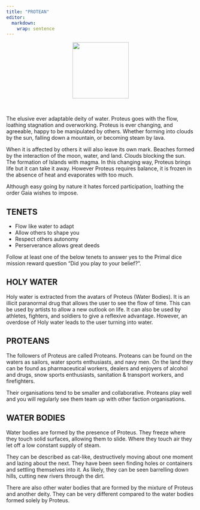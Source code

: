 ```yaml
---
title: "PROTEAN"
editor: 
  markdown: 
    wrap: sentence
---
```


<center>
![](images/Proteus.png){style="width:150px"}
</center>

<br>

The elusive ever adaptable deity of water. Proteus goes with the flow, loathing stagnation and overworking. Proteus is ever changing, and agreeable, happy to be manipulated by others. Whether forming into clouds by the sun, falling down a mountain, or becoming steam by lava.

When it is affected by others it will also leave its own mark. Beaches formed by the interaction of the moon, water, and land. Clouds blocking the sun. The formation of Islands with magma. In this changing way, Proteus brings life but it can take it away. However Proteus requires balance, it is frozen in the absence of heat and evaporates with too much.

Although easy going by nature it hates forced participation, loathing the order Gaia wishes to impose.

## TENETS

- Flow like water to adapt
- Allow others to shape you
- Respect others autonomy
- Perserverance allows great deeds

Follow at least one of the below tenets to answer yes to the Primal dice mission reward question "Did you play to your belief?".

## HOLY WATER

Holy water is extracted from the avatars of Proteus (Water Bodies). It is an illicit paranormal drug that allows the user to see the flow of time. This can be used by artists to allow a new outlook on life. It can also be used by athletes, fighters, and soldiers to give a reflexive advantage. However, an overdose of Holy water leads to the user turning into water.

## PROTEANS

The followers of Proteus are called Proteans. Proteans can be found on the waters as sailors, water sports enthusiasts, and navy men. On the land they can be found as pharmaceutical workers, dealers and enjoyers of alcohol and drugs, snow sports enthusiasts, sanitation & transport workers, and firefighters.

Their organisations tend to be smaller and collaborative. Proteans play well and you will regularly see them team up with other faction organisations.

## WATER BODIES

Water bodies are formed by the presence of Proteus. They freeze where they touch solid surfaces, allowing them to slide. Where they touch air they let off a low constant supply of steam.

They can be described as cat-like, destructively moving about one moment and lazing about the next. They have been seen finding holes or containers and settling themselves into it. As likely, they can be seen barrelling down hills, cutting new rivers through the dirt.

There are also other water bodies that are formed by the mixture of Proteus and another deity. They can be very different compared to the water bodies formed solely by Proteus.
